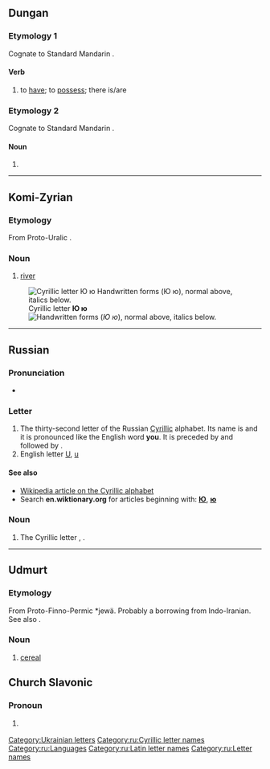 {{also|Ю|ю̆|Appendix:Variations of "io"}}
{{character info/new}}
==Dungan==

===Etymology 1===
Cognate to Standard Mandarin {{zh-l|有}}.

====Verb====
{{head|dng|verb}}

# to [[have]]; to [[possess]]; there is/are

===Etymology 2===
Cognate to Standard Mandarin {{zh-l|油}}.

====Noun====
{{head|dng|noun}}

# {{rfdef|dng}}

----

==Komi-Zyrian==

===Etymology===
From Proto-Uralic {{m|urj-pro|*joke}}.

===Noun===
{{head|kpv|noun}}

# [[river]]

[[File:Cyrillic JU.png|thumb|right|Cyrillic letter '''Ю ю'''<br/>
[[File:32-Russian alphabet-Ю ю.svg|thumb|Handwritten forms]]
(''Ю ю''), normal above, italics below.]]

----

==Russian==

===Pronunciation===
* {{ru-IPA}}

===Letter===
{{head|ru|letter|lower case||upper case|Ю}}

# The thirty-second letter of the Russian [[Cyrillic]] alphabet. Its name is {{m|ru|ю}} and it is pronounced like the English word '''you'''. It is preceded by {{m|ru|э|Э}} and followed by {{m|ru|я|Я}}.
# English letter [[U]], [[u]]

====See also====
* [[w:Cyrillic alphabet|Wikipedia article on the Cyrillic alphabet]]
* Search '''en.wiktionary.org''' for articles beginning with: '''[http://en.wiktionary.org/w/index.php?title=Special%3AAllpages&from=%D0%AE&namespace=0 Ю]''', '''[http://en.wiktionary.org/w/index.php?title=Special%3AAllpages&from=%D1%8E&namespace=0 ю]'''

===Noun===
{{ru-noun||n-in|-}}

# The Cyrillic letter {{m|ru|ю|Ю}}, {{m|ru|ю}}.

[[Category:Ukrainian letters]]

[[Category:ru:Cyrillic letter names]]
[[Category:ru:Languages]]
[[Category:ru:Latin letter names]]
[[Category:ru:Letter names]]

----

==Udmurt==

===Etymology===
From Proto-Finno-Permic *jewä. Probably a borrowing from Indo-Iranian. See also {{cog|fi|jyvä}}.

===Noun===
{{head|udm|noun}}

# [[cereal]]

==Church Slavonic==

===Pronoun===
{{head|cu|pronoun}} 
# {{inflection of|lang=cu|и||acc|f|s}}
#:{{uxi|cu|И҆ създа̀ г҃ь, ребро̀ е҆́же възѧ́тъ ѿ а҆да́ма, женꙋ̀, и҆ приведѐ '''ю҆́ '''къ а҆да́мꙋ·|And the rib, which the LORD God had taken from man, made he a woman, and brought '''her''' unto the man. ("Genesis", 2:22 // "Ostrog Bible", 1581)}}
